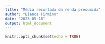 ```yaml
---
title: "Média recortada da renda presumida"
author: "Bianca Firmino"
date: "2023-05-18"
output: html_document
---
```


```r
knitr::opts_chunk$set(echo = TRUE)
```
```r

```

```r

```

